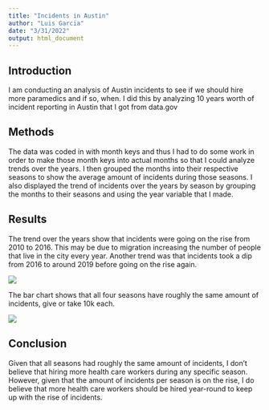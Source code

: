 ---
title: "Incidents in Austin"
author: "Luis Garcia"
date: "3/31/2022"
output: html_document
---
## Introduction
  I am conducting an analysis of Austin incidents to see if we should hire more paramedics and if so, when. I did this by analyzing 10 years worth of incident reporting in Austin that I got from data.gov

## Methods
  The data was coded in with month keys and thus I had to do some work in order to make those month keys into actual months so that I could analyze trends over the years. I then grouped the months into their respective seasons to show the average amount of incidents during those seasons. I also displayed the trend of incidents over the years by season by grouping the months to their seasons and using the year variable that I made. 
  
## Results

  The trend over the years show that incidents were going on the rise from 2010 to 2016. This may be due to migration increasing the number of people that live in the city every year. Another trend was that incidents took a dip from 2016 to around 2019 before going on the rise again.

![](Seasons_plot.png)

  
  The bar chart shows that all four seasons have roughly the same amount of incidents, give or take 10k each.

![](incidents_barplot.png)

## Conclusion

  Given that all seasons had roughly the same amount of incidents, I don't believe that hiring more health care workers during any specific season. However, given that the amount of incidents per season is on the rise, I do believe that more health care workers should be hired year-round to keep up with the rise of incidents.

